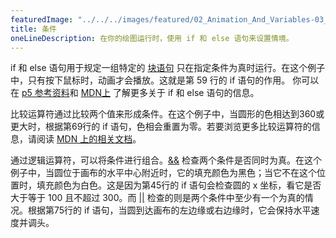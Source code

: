 ---
featuredImage: "../../../images/featured/02_Animation_And_Variables-03_Conditions-thumbnail.png"
title: 条件
oneLineDescription: 在你的绘图运行时，使用 if 和 else 语句来设置情境。
---

if 和 else 语句用于规定一组特定的 <a href="https://developer.mozilla.org/en-US/docs/Web/JavaScript/Reference/Statements/block" target="_blank">块语句</a> 只在指定条件为真时运行。在这个例子中，只有按下鼠标时，动画才会播放。这就是第 59 行的 if 语句的作用。 你可以在 <a href="/reference/#/p5/if-else/">p5 参考资料</a>和 <a href="https://developer.mozilla.org/en-US/docs/Learn/JavaScript/Building_blocks/conditionals" target="_blank">MDN上</a> 了解更多关于 if 和 else 语句的信息。


比较运算符通过比较两个值来形成条件。在这个例子中，当圆形的色相达到360或更大时，根据第69行的 if 语句，色相会重置为零。若要浏览更多比较运算符的信息，请阅读 <a href="https://developer.mozilla.org/en-US/docs/Web/JavaScript/Reference/Operators#relational_operators" target="_blank">MDN 上的相关文档</a>。

通过逻辑运算符，可以将条件进行组合。<a href="https://developer.mozilla.org/en-US/docs/Web/JavaScript/Reference/Operators/Logical_AND" target="_blank">&amp;&amp;</a> 检查两个条件是否同时为真。在这个例子中，当圆位于画布的水平中心附近时，它的填充颜色为黑色；当它不在这个位置时，填充颜色为白色。这是因为第45行的 if 语句会检查圆的 x 坐标，看它是否大于等于 100 且不超过 300。而 <a href="https://developer.mozilla.org/en-US/docs/Web/JavaScript/Reference/Operators/Logical_OR" target="_blank">||</a> 检查的则是两个条件中至少有一个为真的情况。根据第75行的 if 语句，当圆到达画布的左边缘或右边缘时，它会保持水平速度并调头。
